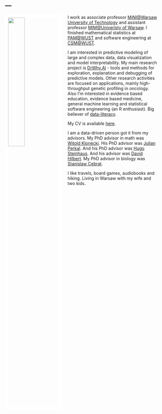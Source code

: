 ---
---

<link rel="stylesheet" href="styles.css" type="text/css">

<img src="images/przemek8.png" style="width:33%; border:10px solid white; margin-right: 20px" align="left">

I work as associate professor [MiNI@Warsaw University of Technology](http://mini.pw.edu.pl) and assistant professor [MIM@Univeristy of Warsaw](http://mimuw.edu.pl). I finished mathematical statistics at [PAM@WUST](http://wmat.pwr.edu.pl/en/) and software engineering at [CSM@WUST](http://wiz.pwr.edu.pl/en/).

I am interested in predictive modeling of large and complex data, data visualization and model interpretability.
My main research project is [DrWhy.AI](http://drwhy.ai) - tools and methods for exploration, explanation and debugging of predictive models.
Other research activities are focused on applications, mainly high-throughput genetic profiling in oncology. 
Also I'm interested in evidence based education, evidence based medicine, general machine learning and statistical software engineering (an R enthusiast).
Big believer of [data-literacy](http://betabit.wiki).

My CV is available [here](http://biecek.pl/CV).

I am a data-driven person got it from my advisors. My PhD advisor in math was [Witold Klonecki](http://www.ibspan.waw.pl/komisja.statystyki/wspomnienia/Klonecki.pdf). His PhD advisor was [Julian Perkal](https://pl.wikipedia.org/wiki/Julian_Perkal). And his PhD advisor was [Hugo Steinhaus](https://pl.wikipedia.org/wiki/Hugo_Steinhaus). And his advisor was [David Hilbert](https://en.wikipedia.org/wiki/David_Hilbert). My PhD advisor in biology was [Stanislaw Cebrat](https://pl.wikipedia.org/wiki/Stanis%C5%82aw_Cebrat).

I like travels, board games, audiobooks and hiking. Living in Warsaw with my wife and two kids.

